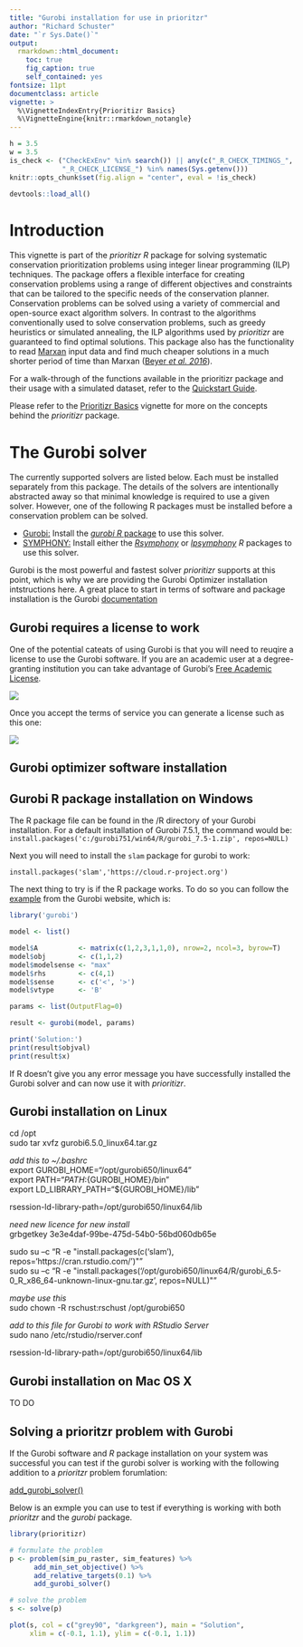 ```yaml
---
title: "Gurobi installation for use in prioritzr"
author: "Richard Schuster"
date: "`r Sys.Date()`"
output:
  rmarkdown::html_document:
    toc: true
    fig_caption: true
    self_contained: yes
fontsize: 11pt
documentclass: article
vignette: >
  %\VignetteIndexEntry{Prioritizr Basics}
  %\VignetteEngine{knitr::rmarkdown_notangle}
---
```


```r
h = 3.5
w = 3.5
is_check <- ("CheckExEnv" %in% search()) || any(c("_R_CHECK_TIMINGS_",
             "_R_CHECK_LICENSE_") %in% names(Sys.getenv()))
knitr::opts_chunk$set(fig.align = "center", eval = !is_check)
```

```r
devtools::load_all()
```

# Introduction


This vignette is part of the _prioritizr_ _R_ package for solving systematic conservation prioritization problems using integer linear programming (ILP) techniques. The package offers a flexible interface for creating conservation problems using a range of different objectives and constraints that can be tailored to the specific needs of the conservation planner. Conservation problems can be solved using a variety of commercial and open-source exact algorithm solvers. In contrast to the algorithms conventionally used to solve conservation problems, such as greedy heuristics or simulated annealing, the ILP algorithms used by _prioritizr_ are guaranteed to find optimal solutions. This package also has the functionality to read [Marxan](http://marxan.net/) input data and find much cheaper solutions in a much shorter period of time than Marxan ([Beyer _et al. 2016_](http://marxan.net/downloads/papers/beyer_etal_2015.pdf)).


For a walk-through of the functions available in the prioritizr package and their usage with a simulated dataset, refer to the [Quickstart Guide](quick_start.html).  

Please refer to the [Prioritizr Basics](prioritizr_basics.html) vignette for more on the concepts behind the _prioritizr_ package.


# The Gurobi solver

The currently supported solvers are listed below. Each must be installed separately from this package. The details of the solvers are intentionally abstracted away so that minimal knowledge is required to use a given solver. However, one of the following R packages must be installed before a conservation problem can be solved.

* [Gurobi:](http://gurobi.com) Install the [_gurobi_ _R_ package](http://www.gurobi.com/products/modeling-languages/r) to use this solver.
* [SYMPHONY:](https://projects.coin-or.org/SYMPHONY) Install either the [_Rsymphony_](https://CRAN.R-project.org/package=Rsymphony) or [_lpsymphony_](https://bioconductor.riken.jp/packages/3.3/bioc/html/lpsymphony.html) _R_ packages to use this solver.

Gurobi is the most powerful and fastest solver _prioritizr_ supports at this point, which is why we are providing the Gurobi Optimizer installation intstructions here. A great place to start in terms of software and package installation is the Gurobi [documentation](http://www.gurobi.com/documentation/)

## Gurobi requires a license to work

One of the potential cateats of using Gurobi is that you will need to reuqire a license to use the Gurobi software. If you are an academic user at a degree-granting institution you can take advantage of Gurobi's [Free Academic License](https://user.gurobi.com/download/licenses/free-academic). 

 ![](Free Academic License page.PNG) 

Once you accept the terms of service you can generate a license such as this one:

 ![](Actual license.PNG)

## Gurobi optimizer software installation


## Gurobi R package installation on Windows


The R package file can be found in the <installdir>/R directory of your Gurobi installation. For a default installation of Gurobi 7.5.1, the command would be:
`install.packages('c:/gurobi751/win64/R/gurobi_7.5-1.zip', repos=NULL)`

Next you will need to install the `slam` package for gurobi to work:

`install.packages('slam','https://cloud.r-project.org')`

The next thing to try is if the R package works. To do so you can follow the [example](http://www.gurobi.com/documentation/7.5/quickstart_windows/r_example.html) from the Gurobi website, which is:

```r
library('gurobi')

model <- list()

model$A          <- matrix(c(1,2,3,1,1,0), nrow=2, ncol=3, byrow=T)
model$obj        <- c(1,1,2)
model$modelsense <- "max"
model$rhs        <- c(4,1)
model$sense      <- c('<', '>')
model$vtype      <- 'B'

params <- list(OutputFlag=0)

result <- gurobi(model, params)

print('Solution:')
print(result$objval)
print(result$x)
```

If R doesn't give you any error message you have successfully installed the Gurobi solver and can now use it with _prioritizr_. 

## Gurobi installation on Linux


cd /opt  
sudo tar xvfz gurobi6.5.0_linux64.tar.gz  

_add this to ~/.bashrc_  
  export GUROBI_HOME="/opt/gurobi650/linux64"  
  export PATH="${PATH}:${GUROBI_HOME}/bin"  
  export LD_LIBRARY_PATH="${GUROBI_HOME}/lib"  

rsession-ld-library-path=/opt/gurobi650/linux64/lib  


_need new licence for new install_  
grbgetkey 3e3e4daf-99be-475d-54b0-56bd060db65e  

sudo su --c "R -e \"install.packages(c('slam'), repos='https://cran.rstudio.com/')\""  
sudo su --c "R -e \"install.packages('/opt/gurobi650/linux64/R/gurobi_6.5-0_R_x86_64-unknown-linux-gnu.tar.gz', repos=NULL)\""  

_maybe use this_  
sudo chown -R rschust:rschust /opt/gurobi650  

_add to this file for Gurobi to work with RStudio Server_  
sudo nano /etc/rstudio/rserver.conf  

rsession-ld-library-path=/opt/gurobi650/linux64/lib  


## Gurobi installation on Mac OS X

TO DO

## Solving a prioritzr problem with Gurobi

If the Gurobi software and _R_ package installation on your system was successful you can test if the gurobi solver is working with the following addition to a _prioritzr_ problem forumlation:

[add_gurobi_solver()](https://prioritizr.github.io/prioritizr/reference/add_gurobi_solver.html)

Below is an exmple you can use to test if everything is working with both _prioritzr_ and the _gurobi_ package.

```r
library(prioritizr)

# formulate the problem
p <- problem(sim_pu_raster, sim_features) %>%
      add_min_set_objective() %>%
      add_relative_targets(0.1) %>%
      add_gurobi_solver()

# solve the problem
s <- solve(p)

plot(s, col = c("grey90", "darkgreen"), main = "Solution",
     xlim = c(-0.1, 1.1), ylim = c(-0.1, 1.1))
```